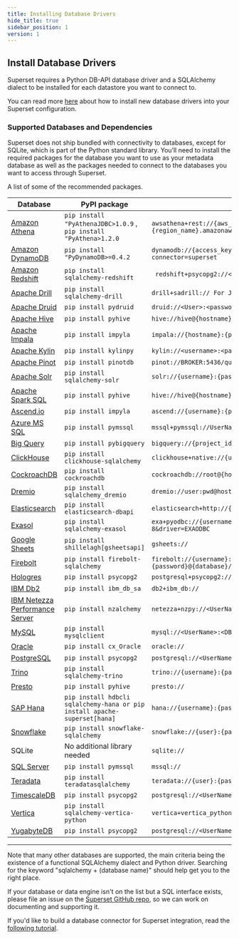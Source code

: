 ```yaml
---
title: Installing Database Drivers
hide_title: true
sidebar_position: 1
version: 1
---
```


## Install Database Drivers

Superset requires a Python DB-API database driver and a SQLAlchemy
dialect to be installed for each datastore you want to connect to.

You can read more [here](/docs/databases/docker-add-drivers) about how to
install new database drivers into your Superset configuration.

### Supported Databases and Dependencies

Superset does not ship bundled with connectivity to databases, except for SQLite,
which is part of the Python standard library. You’ll need to install the required packages for the database you want to use as your metadata database as well as the packages needed to connect to the databases you want to access through Superset.

A list of some of the recommended packages.

| Database                                                  | PyPI package                                                                       | Connection String                                                                                           |
| --------------------------------------------------------- | ---------------------------------------------------------------------------------- | ----------------------------------------------------------------------------------------------------------- |
| [Amazon Athena](/docs/databases/athena)                   | `pip install "PyAthenaJDBC>1.0.9` , `pip install "PyAthena>1.2.0`                  | `awsathena+rest://{aws_access_key_id}:{aws_secret_access_key}@athena.{region_name}.amazonaws.com/{ `        |
| [Amazon DynamoDB](/docs/databases/dynamodb)               | `pip install "PyDynamoDB>=0.4.2`                                                   | `dynamodb://{access_key_id}:{secret_access_key}@dynamodb.{region_name}.amazonaws.com?connector=superset`    |
| [Amazon Redshift](/docs/databases/redshift)               | `pip install sqlalchemy-redshift`                                                  | ` redshift+psycopg2://<userName>:<DBPassword>@<AWS End Point>:5439/<Database Name>`                         |
| [Apache Drill](/docs/databases/drill)                     | `pip install sqlalchemy-drill`                                                     | `drill+sadrill:// For JDBC drill+jdbc://`                                                                   |
| [Apache Druid](/docs/databases/druid)                     | `pip install pydruid`                                                              | `druid://<User>:<password>@<Host>:<Port-default-9088>/druid/v2/sql`                                         |
| [Apache Hive](/docs/databases/hive)                       | `pip install pyhive`                                                               | `hive://hive@{hostname}:{port}/{database}`                                                                  |
| [Apache Impala](/docs/databases/impala)                   | `pip install impyla`                                                               | `impala://{hostname}:{port}/{database}`                                                                     |
| [Apache Kylin](/docs/databases/kylin)                     | `pip install kylinpy`                                                              | `kylin://<username>:<password>@<hostname>:<port>/<project>?<param1>=<value1>&<param2>=<value2>`             |
| [Apache Pinot](/docs/databases/pinot)                     | `pip install pinotdb`                                                              | `pinot://BROKER:5436/query?server=http://CONTROLLER:5983/`                                                  |
| [Apache Solr](/docs/databases/solr)                       | `pip install sqlalchemy-solr`                                                      | `solr://{username}:{password}@{hostname}:{port}/{server_path}/{collection}`                                 |
| [Apache Spark SQL](/docs/databases/spark-sql)             | `pip install pyhive`                                                               | `hive://hive@{hostname}:{port}/{database}`                                                                  |
| [Ascend.io](/docs/databases/ascend)                       | `pip install impyla`                                                               | `ascend://{username}:{password}@{hostname}:{port}/{database}?auth_mechanism=PLAIN;use_ssl=true`             |
| [Azure MS SQL](/docs/databases/sql-server)                | `pip install pymssql`                                                              | `mssql+pymssql://UserName@presetSQL:TestPassword@presetSQL.database.windows.net:1433/TestSchema`            |
| [Big Query](/docs/databases/bigquery)                     | `pip install pybigquery`                                                           | `bigquery://{project_id}`                                                                                   |
| [ClickHouse](/docs/databases/clickhouse)                  | `pip install clickhouse-sqlalchemy`                                                | `clickhouse+native://{username}:{password}@{hostname}:{port}/{database}`                                    |
| [CockroachDB](/docs/databases/cockroachdb)                | `pip install cockroachdb`                                                          | `cockroachdb://root@{hostname}:{port}/{database}?sslmode=disable`                                           |
| [Dremio](/docs/databases/dremio)                          | `pip install sqlalchemy_dremio`                                                    | `dremio://user:pwd@host:31010/`                                                                             |
| [Elasticsearch](/docs/databases/elasticsearch)            | `pip install elasticsearch-dbapi`                                                  | `elasticsearch+http://{user}:{password}@{host}:9200/`                                                       |
| [Exasol](/docs/databases/exasol)                          | `pip install sqlalchemy-exasol`                                                    | `exa+pyodbc://{username}:{password}@{hostname}:{port}/my_schema?CONNECTIONLCALL=en_US.UTF-8&driver=EXAODBC` |
| [Google Sheets](/docs/databases/google-sheets)            | `pip install shillelagh[gsheetsapi]`                                               | `gsheets://`                                                                                                |
| [Firebolt](/docs/databases/firebolt)                      | `pip install firebolt-sqlalchemy`                                                  | `firebolt://{username}:{password}@{database} or firebolt://{username}:{password}@{database}/{engine_name}`  |
| [Hologres](/docs/databases/hologres)                      | `pip install psycopg2`                                                             | `postgresql+psycopg2://<UserName>:<DBPassword>@<Database Host>/<Database Name>`                             |
| [IBM Db2](/docs/databases/ibm-db2)                        | `pip install ibm_db_sa`                                                            | `db2+ibm_db://`                                                                                             |
| [IBM Netezza Performance Server](/docs/databases/netezza) | `pip install nzalchemy`                                                            | `netezza+nzpy://<UserName>:<DBPassword>@<Database Host>/<Database Name>`                                    |
| [MySQL](/docs/databases/mysql)                            | `pip install mysqlclient`                                                          | `mysql://<UserName>:<DBPassword>@<Database Host>/<Database Name>`                                           |
| [Oracle](/docs/databases/oracle)                          | `pip install cx_Oracle`                                                            | `oracle://`                                                                                                 |
| [PostgreSQL](/docs/databases/postgres)                    | `pip install psycopg2`                                                             | `postgresql://<UserName>:<DBPassword>@<Database Host>/<Database Name>`                                      |
| [Trino](/docs/databases/trino)                            | `pip install sqlalchemy-trino`                                                     | `trino://{username}:{password}@{hostname}:{port}/{catalog}`                                                 |
| [Presto](/docs/databases/presto)                          | `pip install pyhive`                                                               | `presto://`                                                                                                 |
| [SAP Hana](/docs/databases/hana)                          | `pip install hdbcli sqlalchemy-hana or pip install apache-superset[hana]`          | `hana://{username}:{password}@{host}:{port}`                                                                |
| [Snowflake](/docs/databases/snowflake)                    | `pip install snowflake-sqlalchemy`                                                 | `snowflake://{user}:{password}@{account}.{region}/{database}?role={role}&warehouse={warehouse}`             |
| SQLite                                                    | No additional library needed                                                       | `sqlite://`                                                                                                 |
| [SQL Server](/docs/databases/sql-server)                  | `pip install pymssql`                                                              | `mssql://`                                                                                                  |
| [Teradata](/docs/databases/teradata)                      | `pip install teradatasqlalchemy `                                                  | `teradata://{user}:{password}@{host}`                                                                       |
| [TimescaleDB](/docs/databases/timescaledb)                | `pip install psycopg2`                                                             | `postgresql://<UserName>:<DBPassword>@<Database Host>:<Port>/<Database Name>`                               |
| [Vertica](/docs/databases/vertica)                        | `pip install sqlalchemy-vertica-python`                                            | `vertica+vertica_python://<UserName>:<DBPassword>@<Database Host>/<Database Name>`                          |
| [YugabyteDB](/docs/databases/yugabytedb)                  | `pip install psycopg2`                                                             | `postgresql://<UserName>:<DBPassword>@<Database Host>/<Database Name>`                                      |
---

Note that many other databases are supported, the main criteria being the existence of a functional
SQLAlchemy dialect and Python driver. Searching for the keyword "sqlalchemy + (database name)"
should help get you to the right place.

If your database or data engine isn't on the list but a SQL interface
exists, please file an issue on the
[Superset GitHub repo](https://github.com/apache/superset/issues), so we can work on documenting and
supporting it.

If you'd like to build a database connector for Superset integration,
read the [following tutorial](https://preset.io/blog/building-database-connector/).
